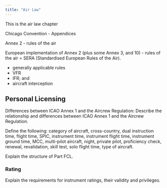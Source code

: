 ```yaml
---
title: "Air Law"
---
```

This is the air law chapter

Chicago Convention - Appendices

Annex 2 - rules of the air

European implementation of Annex 2 (plus some Annex 3, and 10) - rules of the air = SERA (Standardised European Rules of the Air). 

* generally applicable rules
* VFR
* IFR; and
* aircraft interception

## Personal Licensing

:::{.callout-note}
Differences between ICAO Annex 1 and the Aircrew Regulation: Describe the relationship and differences between ICAO Annex 1 and the Aircrew Regulation.

Define the following:
category of aircraft, cross-country, dual instruction time, flight time, SPIC, instrument time, instrument flight time, instrument ground time, MCC, multi-pilot aircraft, night, private pilot, proficiency check, renewal, revalidation, skill test, solo flight time, type of aircraft.
:::

:::{.callout-note}
Explain the structure of Part FCL.
:::

### Rating

:::{.callout-note}
Explain the requirements for instrument ratings, their validity and privileges.
:::




<!-- paste-and-copy -->
:::{.callout-note}

:::